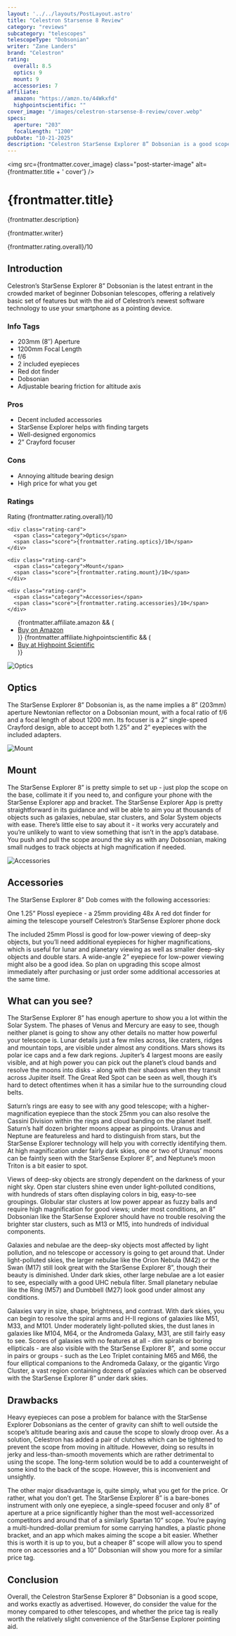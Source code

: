 ```yaml
---
layout: '../../layouts/PostLayout.astro'
title: "Celestron Starsense 8 Review"
category: "reviews"
subcategory: "telescopes"
telescopeType: "Dobsonian"
writer: "Zane Landers"
brand: "Celestron"
rating:
  overall: 8.5
  optics: 9
  mount: 9
  accessories: 7
affiliate:
  amazon: "https://amzn.to/44Wkxfd"
  highpointscientific: ""
cover_image: "/images/celestron-starsense-8-review/cover.webp"
specs:
  aperture: "203"
  focalLength: "1200"
pubDate: "10-21-2025"
description: "Celestron StarSense Explorer 8” Dobsonian is a good scope, and works exactly as advertised. However, do consider the value for the money."
---
```


<img
  src={frontmatter.cover_image}
  class="post-starter-image"
  alt={frontmatter.title + ' cover'}
/>

# {frontmatter.title}

<p class="review-description">{frontmatter.description}</p>
<p class="writer">{frontmatter.writer}</p>
<span class="rating centered_flex">{frontmatter.rating.overall}/10</span>

<h2>Introduction</h2>

<p class="highlight">Celestron’s StarSense Explorer 8” Dobsonian is the latest entrant in the crowded market of beginner Dobsonian telescopes, offering a relatively basic set of features but with the aid of Celestron’s newest software technology to use your smartphone as a pointing device.</p>
<section class="info-tags">
  <h3>Info Tags</h3>
  <ul>
    <li>203mm (8″) Aperture</li>
    <li>1200mm Focal Length</li>
    <li>f/6</li>
    <li>2 included eyepieces</li>
    <li>Red dot finder</li>
    <li>Dobsonian</li>
    <li>Adjustable bearing friction for altitude axis</li>
  </ul>
</section>

<section class="pros-cons">
  <div class="pros-block">
    <h3>Pros</h3>
    <ul>
        <li>Decent included accessories</li>
        <li>StarSense Explorer helps with finding targets</li>
        <li>Well-designed ergonomics</li>
        <li>2” Crayford focuser</li>
    </ul>
  </div>
  <div class="cons-block">
    <h3>Cons</h3>
    <ul>
        <li>Annoying altitude bearing design</li>
        <li>High price for what you get</li>
    </ul>
  </div>
</section>

<section class="ratings">
  <h3>Ratings</h3>
  <div class="ratings-grid">
    <div class="rating-card">
      <span class="category">Rating</span>
      <span class="score">{frontmatter.rating.overall}/10</span>
    </div>

    <div class="rating-card">
      <span class="category">Optics</span>
      <span class="score">{frontmatter.rating.optics}/10</span>
    </div>

    <div class="rating-card">
      <span class="category">Mount</span>
      <span class="score">{frontmatter.rating.mount}/10</span>
    </div>

    <div class="rating-card">
      <span class="category">Accessories</span>
      <span class="score">{frontmatter.rating.accessories}/10</span>
    </div>
  </div>
</section>
<section class="affiliates">
  <ul>
    {frontmatter.affiliate.amazon && (
      <li><a class="affiliate-link" href={frontmatter.affiliate.amazon}>Buy on Amazon</a></li>
    )}
    {frontmatter.affiliate.highpointscientific && (
      <li><a class="affiliate-link" href={frontmatter.affiliate.highpointscientific}>Buy at Highpoint Scientific</a></li>
    )}
  </ul>
</section>
<img class="post-image" src="/images/celestron-starsense-8-review/optics.webp" alt="Optics"></img>
<h2>Optics</h2>

<p>The StarSense Explorer 8” Dobsonian is, as the name implies a 8” (203mm) aperture Newtonian reflector on a Dobsonian mount, with a focal ratio of f/6 and a focal length of about 1200 mm. Its focuser is a 2” single-speed Crayford design, able to accept both 1.25” and 2” eyepieces with the included adapters.</p>
<img class="post-image" src="/images/celestron-starsense-8-review/mount.webp" alt="Mount"></img>
<h2>Mount</h2>

<p>The StarSense Explorer 8” is pretty simple to set up - just plop the scope on the base, collimate it if you need to, and configure your phone with the StarSense Explorer app and bracket. The StarSense Explorer App is pretty straightforward in its guidance and will be able to aim you at thousands of objects such as galaxies, nebulae, star clusters, and Solar System objects with ease. There’s little else to say about it - it works very accurately and you’re unlikely to want to view something that isn’t in the app’s database. You push and pull the scope around the sky as with any Dobsonian, making small nudges to track objects at high magnification if needed.</p>
<img class="post-image" src="/images/celestron-starsense-8-review/accessories.webp" alt="Accessories"></img>
<h2>Accessories</h2>

<p>The StarSense Explorer 8” Dob comes with the following accessories:</p>
<p>One 1.25” Plossl eyepiece - a 25mm providing 48x
A red dot finder for aiming the telescope yourself
Celestron’s StarSense Explorer phone dock</p>
<p>The included 25mm Plossl is good for low-power viewing of deep-sky objects, but you’ll need additional eyepieces for higher magnifications, which is useful for lunar and planetary viewing as well as smaller deep-sky objects and double stars. A wide-angle 2” eyepiece for low-power viewing might also be a good idea. So plan on upgrading this scope almost immediately after purchasing or just order some additional accessories at the same time.</p>
<h2>What can you see?</h2>

<p>The StarSense Explorer 8” has enough aperture to show you a lot within the Solar System. The phases of Venus and Mercury are easy to see, though neither planet is going to show any other details no matter how powerful your telescope is. Lunar details just a few miles across, like craters, ridges and mountain tops, are visible under almost any conditions. Mars shows its polar ice caps and a few dark regions. Jupiter’s 4 largest moons are easily visible, and at high power you can pick out the planet’s cloud bands and resolve the moons into disks - along with their shadows when they transit across Jupiter itself. The Great Red Spot can be seen as well, though it’s hard to detect oftentimes when it has a similar hue to the surrounding cloud belts.</p>
<p>Saturn’s rings are easy to see with any good telescope; with a higher-magnification eyepiece than the stock 25mm you can also resolve the Cassini Division within the rings and cloud banding on the planet itself. Saturn’s half dozen brighter moons appear as pinpoints. Uranus and Neptune are featureless and hard to distinguish from stars, but the StarSense Explorer technology will help you with correctly identifying them. At high magnification under fairly dark skies, one or two of Uranus’ moons can be faintly seen with the StarSense Explorer 8”, and Neptune’s moon Triton is a bit easier to spot.</p>
<p>Views of deep-sky objects are strongly dependent on the darkness of your night sky. Open star clusters shine even under light-polluted conditions, with hundreds of stars often displaying colors in big, easy-to-see groupings. Globular star clusters at low power appear as fuzzy balls and require high magnification for good views; under most conditions, an 8” Dobsonian like the StarSense Explorer should have no trouble resolving the brighter star clusters, such as M13 or M15, into hundreds of individual components.</p>
<p>Galaxies and nebulae are the deep-sky objects most affected by light pollution, and no telescope or accessory is going to get around that. Under light-polluted skies, the larger nebulae like the Orion Nebula (M42) or the Swan (M17) still look great with the StarSense Explorer 8”, though their beauty is diminished. Under dark skies, other large nebulae are a lot easier to see, especially with a good UHC nebula filter. Small planetary nebulae like the Ring (M57) and Dumbbell (M27) look good under almost any conditions.</p>
<p>Galaxies vary in size, shape, brightness, and contrast. With dark skies, you can begin to resolve the spiral arms and H-II regions of galaxies like M51, M33, and M101. Under moderately light-polluted skies, the dust lanes in galaxies like M104, M64, or the Andromeda Galaxy, M31, are still fairly easy to see. Scores of galaxies with no features at all - dim spirals or boring ellipticals - are also visible with the StarSense Explorer 8”,  and some occur in pairs or groups - such as the Leo Triplet containing M65 and M66, the four elliptical companions to the Andromeda Galaxy, or the gigantic Virgo Cluster, a vast region containing dozens of galaxies which can be observed with the StarSense Explorer 8” under dark skies.</p>
<h2>Drawbacks</h2>

<p>Heavy eyepieces can pose a problem for balance with the StarSense Explorer Dobsonians as the center of gravity can shift to well outside the scope’s altitude bearing axis and cause the scope to slowly droop over. As a solution, Celestron has added a pair of clutches which can be tightened to prevent the scope from moving in altitude. However, doing so results in jerky and less-than-smooth movements which are rather detrimental to using the scope. The long-term solution would be to add a counterweight of some kind to the back of the scope. However, this is inconvenient and unsightly.</p>
<p>The other major disadvantage is, quite simply, what you get for the price. Or rather, what you don’t get. The StarSense Explorer 8” is a bare-bones instrument with only one eyepiece, a single-speed focuser and only 8” of aperture at a price significantly higher than the most well-accessorized competitors and around that of a similarly Spartan 10” scope. You’re paying a multi-hundred-dollar premium for some carrying handles, a plastic phone bracket, and an app which makes aiming the scope a bit easier. Whether this is worth it is up to you, but a cheaper 8” scope will allow you to spend more on accessories and a 10” Dobsonian will show you more for a similar price tag.</p>
<h2>Conclusion</h2>

<p>Overall, the Celestron StarSense Explorer 8” Dobsonian is a good scope, and works exactly as advertised. However, do consider the value for the money compared to other telescopes, and whether the price tag is really worth the relatively slight convenience of the StarSense Explorer pointing aid.</p>

